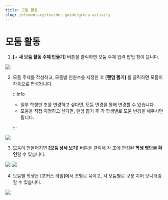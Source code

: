 ```yaml
---
title: 모둠 활동
slug: /elementary/teacher-guide/group-activity
---
```



# 모둠 활동

1. **[+ 새 모둠 활동 주제 만들기]** 버튼을 클릭하면 모둠 주제 입력 팝업 창이 뜹니다.

<Image src="/img/kr/elementary/teacher/09-01.jpg" size="lg" />

2. 모둠 주제를 작성하고, 모둠별 인원수를 지정한 후 **[랜덤 뽑기]** 를 클릭하면 모둠이 자동으로 편성됩니다.

   :::info

   - 일부 학생만 조를 변경하고 싶다면, 모둠 변경을 통해 변경할 수 있습니다.
   - 모둠을 직접 지정하고 싶다면, 랜덤 뽑기 후 각 학생별로 모둠 변경을 해주시면 됩니다.

   :::

<Image src="/img/kr/elementary/teacher/09-02.jpg" size="lg" />

3. 모둠이 만들어지면 **[모둠 상세 보기]** 버튼을 클릭해 각 조에 편성된 **학생 명단을 확인**할 수 있습니다.

<Image src="/img/kr/elementary/teacher/09-03.jpg" size="lg" />
<Image src="/img/kr/elementary/teacher/09-04.jpg" size="lg" />

4. 모둠별 학생은 [포커스 타임]에서 조별로 묶이고, 각 모둠별로 구분 지어 모니터링 할 수 있습니다.

<Image src="/img/kr/elementary/teacher/09-05.jpg" size="lg" />
